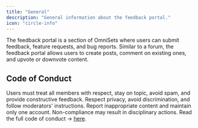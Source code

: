 ```yaml
---
title: "General"
description: "General information about the feedback portal."
icon: "circle-info"
---
```


The feedback portal is a section of OmniSets where users can submit feedback, feature requests, and bug reports.
Similar to a forum, the feedback portal allows users to create posts, comment on existing ones, and upvote or downvote content.

## Code of Conduct
Users must treat all members with respect, stay on topic, avoid spam, and provide constructive feedback.
Respect privacy, avoid discrimination, and follow moderators' instructions.
Report inappropriate content and maintain only one account.
Non-compliance may result in disciplinary actions. Read the full code of conduct -> [here](feedback-portal/code-of-conduct).
